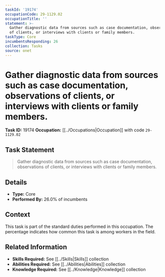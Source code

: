 ```yaml
---
taskId: '19174'
occupationCode: 29-1129.02
occupationTitle: ''
statement: >-
  Gather diagnostic data from sources such as case documentation, observations
  of clients, or interviews with clients or family members.
taskType: Core
incumbentsResponding: 26
collection: Tasks
source: onet
---
```

# Gather diagnostic data from sources such as case documentation, observations of clients, or interviews with clients or family members.

**Task ID:** 19174
**Occupation:** [[../Occupations|Occupation]] with code `29-1129.02`

## Task Statement

> Gather diagnostic data from sources such as case documentation, observations of clients, or interviews with clients or family members.

## Details

- **Type:** Core
- **Performed By:** 26.0% of incumbents

## Context

This task is part of the standard duties performed in this occupation. The percentage indicates how common this task is among workers in the field.

## Related Information

- **Skills Required:** See [[../Skills|Skills]] collection
- **Abilities Required:** See [[../Abilities|Abilities]] collection
- **Knowledge Required:** See [[../Knowledge|Knowledge]] collection
